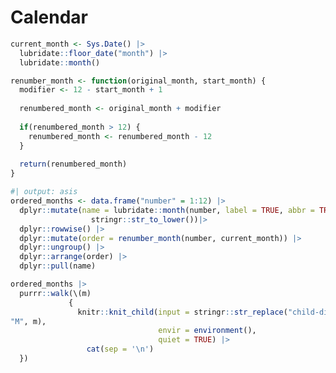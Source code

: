 # Calendar

```r
current_month <- Sys.Date() |>
  lubridate::floor_date("month") |>
  lubridate::month()

renumber_month <- function(original_month, start_month) {
  modifier <- 12 - start_month + 1
  
  renumbered_month <- original_month + modifier
  
  if(renumbered_month > 12) {
    renumbered_month <- renumbered_month - 12
  }
  
  return(renumbered_month)
}
```

```r
#| output: asis
ordered_months <- data.frame("number" = 1:12) |>
  dplyr::mutate(name = lubridate::month(number, label = TRUE, abbr = TRUE) |>
                  stringr::str_to_lower())|>
  dplyr::rowwise() |>
  dplyr::mutate(order = renumber_month(number, current_month)) |>
  dplyr::ungroup() |>
  dplyr::arrange(order) |>
  dplyr::pull(name)

ordered_months |>
  purrr::walk(\(m)
             {
               knitr::knit_child(input = stringr::str_replace("child-dir/_child-M.qmd",
"M", m),
                                 envir = environment(),
                                 quiet = TRUE) |>
                 cat(sep = '\n')
  })
```

